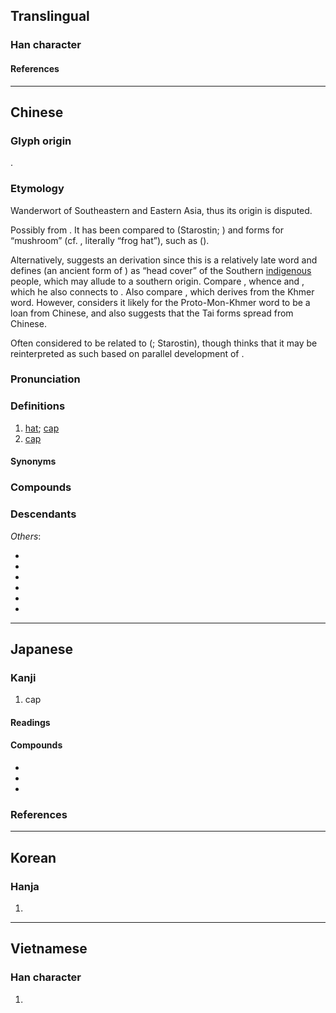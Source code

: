 {{character info}}
{{character info|0x2F886}}
==Translingual==
{{Han stroke|[[File:帽 - U+05E3D - KanjiVG stroke order.svg]]}}

===Han character===
{{Han char|rn=50|rad=巾|as=09|sn=12|four=46260|canj=LBABU|ids=⿰巾冒}}

====References====
{{Han ref|kx=0333.190|dkj=08971|dj=0640.070|hdz=10747.080|uh=5E3D|ud=24125|bh=B455|bd=46165}}
{{Han ref|uh=2F886}}

----

==Chinese==
{{zh-forms|ss=𫷀|alt=冃,㡌,𧛕}}
{{zh-wp|yue|zh}}

===Glyph origin===
{{Han etym}}
{{Han compound|巾|t1=cloth|冒|ls=psc|c1=s|c2=p}}.

===Etymology===
Wanderwort of Southeastern and Eastern Asia, thus its origin is disputed.

Possibly from {{der|zh|sit}}. It has been compared to {{cog|bo|རྨོག||helmet}} (Starostin; {{zh-ref|Sagart, 2017}}) and {{cog|sit-rgy}} forms for “mushroom” (cf. {{noncog|br|tog-touseg}}, literally “frog hat”), such as {{cog|sit-jap|tɤ-jmɤɣ}} ({{zh-ref|Zhang, Jacques and Lai, 2019}}).

Alternatively, {{zh-ref|Schuessler (2007)}} suggests an {{der|zh|aav}} derivation since this is a relatively late word and ''{{w|Shuowen}}'' defines {{zh-l|*冃}} (an ancient form of {{lang|zh|帽}}) as “head cover” of the Southern [[蠻夷|indigenous]] people, which may allude to a southern origin. Compare {{cog|mkh-pro|*muuk|*muuk ~ muək|hat}}, whence {{cog|mnw|ဒမှော်|tr=həmok||wide hat}} and {{cog|km|មួក}}, which he also connects to {{och-l|鍪|metal cap; helmet}}. Also compare {{cog|th|หมวก}}, which {{zh-ref|Schuessler (2007)}} derives from the Khmer word. However, {{zh-ref|Alves (2018)}} considers it likely for the Proto-Mon-Khmer word to be a loan from Chinese, and {{zh-ref|Alves (2020)}} also suggests that the Tai forms spread from Chinese.

Often considered to be related to {{och-l|冒|to cover|id=1}} ({{zh-ref|Wang, 1982}}; Starostin), though {{zh-ref|Schuessler (2007)}} thinks that it may be reinterpreted as such based on parallel development of {{och-l|被|to cover; bedding}}.

===Pronunciation===
{{zh-pron
|m=mào,er=y
|m-s=mao4
|dg=мо3
|c=mou6,mou6-2
|c-t=mau5,mau5*
|g=mau5
|h=pfs=mo;gd=mau4
|j=mau3
|mb=māu
|md=mô̤
|mn=bō/ml:mō͘
|mn_note=bō - vernacular; mō͘ - literary
|mn-t=bho7
|w=3mau
|x=mau5/mau4
|x_note=mau5 - vernacular; mau4 - literary
|ma=y
|mc=y
|oc=y
|cat=n
}}

===Definitions===
{{zh-hanzi}}

# [[hat]]; [[cap]] {{zh-mw|c:頂}}
# [[cap]] {{gl|protective cover}}
#: {{zh-x|筆帽|'''cap''' of a pen}}

====Synonyms====
{{zh-dial|帽子}}

===Compounds===
{{zh-der|連帽衫|便帽|側帽|傻帽兒|冰帽|合菜戴帽|大帽子|大禮帽|孟嘉落帽|安全帽|官帽|小帽|帢帽|席帽|帽兒|帽兜子|帽子|帽子戲法|帽徽|帽盔|帽簷|帽簾|帽耳|帽舌|帽花|帽章|愁帽|戴帽子|戴綠帽子|戴高帽|扣帽子|摜紗帽|暖帽|書帽|朝帽|氈帽|水手帽|浴帽|涼帽|烏帽|烏紗帽|瓜皮帽|瓢帽子|瓦楞帽|睡帽|破帽|破紗帽|禮帽|穿靴戴帽|笠帽|筆帽|篛帽|篛帽芒鞋|紅黑帽|紗帽|綠帽|綠帽子|緯帽|纓帽|羅帽|耳朵帽|脫帽|脫帽露頂|船形帽|花帽|草帽|草帽緶|落帽孟嘉|蒴帽|蓋帽|蕃帽|蘚帽|螺帽|螺絲帽|衣帽年|衣帽間|西瓜帽|豹皮帽|遼東帽|雨帽|風帽|高帽子|鴨嘴帽|鴨舌帽|黃帽|龍山落帽|帽T}}

===Descendants===
{{CJKV||ぼう||mạo}}
''Others'':
* {{desc|pcc|maauh|bor=1}}
* {{desc|lo|ໝວກ|bor=1|unc=1}}
* {{desc|mkh-pro|*muuk ~ muək|t=hat|bor=1|unc=1}}
* {{desc|th|หมวก|bor=1|unc=1}}
* {{desc|vi|mũ|bor=1}}
* {{desc|za|mauh|bor=1}}

----

==Japanese==
{{ja-kanji forms-IVS
|vs1=01
|vs2=03
|col-vs1=aj
|col-vs2=hdmj
|pic-vs1=U5e3d-kyu.svg
|ref={{R:Kanjipedia|0006447900}}
}}

===Kanji===
{{ja-kanji|grade=c|rs=巾09}}

# cap

====Readings====
{{ja-readings
|goon=もう
|kanon=ぼう
|kun=ずきん-, おお-う
}}

====Compounds====
{{der-top|Compounds}}
* {{ja-r|脱帽|だつぼう}}
* {{ja-r|帽子|ぼうし}}
* {{ja-r|帽章|ぼうしょう}}
{{der-bottom}}

===References===
<references/>

----

==Korean==

===Hanja===
{{ko-hanja|hangeul=모}}

# {{rfdef|ko|sort=巾09}}

----

==Vietnamese==

===Han character===
{{vi-readings|reading=mạo, mão, mũ|rs=巾09}}

# {{rfdef|vi|sort=巾09}}